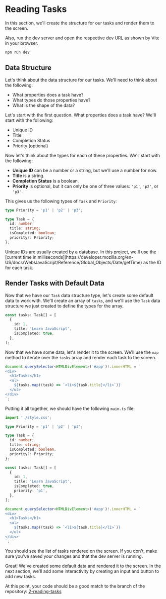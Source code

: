 
# Reading Tasks

In this section, we'll create the structure for our tasks and render them to the screen.

Also, run the dev server and open the respective dev URL as shown by Vite in your browser.

```sh
npm run dev
```

## Data Structure

Let's think about the data structure for our tasks. We'll need to think about the following:

- What properties does a task have?
- What types do those properties have?
- What is the shape of the data?

Let's start with the first question. What properties does a task have? We'll start with the following:

- Unique ID
- Title
- Completion Status
- Priority (optional)

Now let's think about the types for each of these properties. We'll start with the following:

- **Unique ID** can be a number or a string, but we'll use a number for now.
- **Title** is a string.
- **Completion Status** is a boolean.
- **Priority** is optional, but it can only be one of three values: `'p1'`, `'p2'`, or `'p3'`.

This gives us the following types of `Task` and `Priority`:

```ts
type Priority = 'p1' | 'p2' | 'p3';

type Task = {
  id: number;
  title: string;
  isCompleted: boolean;
  priority?: Priority;
};
```

<Callout>
  Unique IDs are usually created by a database. In this project, we'll use the
  [current time in
  milliseconds](https://developer.mozilla.org/en-US/docs/Web/JavaScript/Reference/Global_Objects/Date/getTime)
  as the ID for each task.
</Callout>

## Render Tasks with Default Data

Now that we have our `Task` data structure type, let's create some default data to work with. We'll create an array of `tasks`, and we'll use the `Task` data structure we just created to define the types for the array.

```ts
const tasks: Task[] = [
  {
    id: 1,
    title: 'Learn JavaScript',
    isCompleted: true,
  },
];
```

Now that we have some data, let's render it to the screen. We'll use the `map` method to iterate over the `tasks` array and render each task to the screen.

```ts
document.querySelector<HTMLDivElement>('#app')!.innerHTML = `
<div>
  <h1>Tasks</h1>
  <ul>
    ${tasks.map((task) => `<li>${task.title}</li>`)}
  </ul>
</div>
`;
```

Putting it all together, we should have the following `main.ts` file:

```ts filename="main.ts" showLineNumbers
import './style.css';

type Priority = 'p1' | 'p2' | 'p3';

type Task = {
  id: number;
  title: string;
  isCompleted: boolean;
  priority?: Priority;
};

const tasks: Task[] = [
  {
    id: 1,
    title: 'Learn JavaScript',
    isCompleted: true,
    priority: 'p1',
  },
];

document.querySelector<HTMLDivElement>('#app')!.innerHTML = `
<div>
  <h1>Tasks</h1>
  <ul>
    ${tasks.map((task) => `<li>${task.title}</li>`)}
  </ul>
</div>
`;
```

You should see the list of tasks rendered on the screen. If you don't, make sure you've saved your changes and that the dev server is running.

Great! We've created some default data and rendered it to the screen. In the next section, we'll add some interactivity by creating an input and button to add new tasks.

At this point, your code should be a good match to the branch of the repository: [2-reading-tasks](https://github.com/Frontend-Hire/todo-app-js-tdd-typescript/tree/2-reading-tasks)
